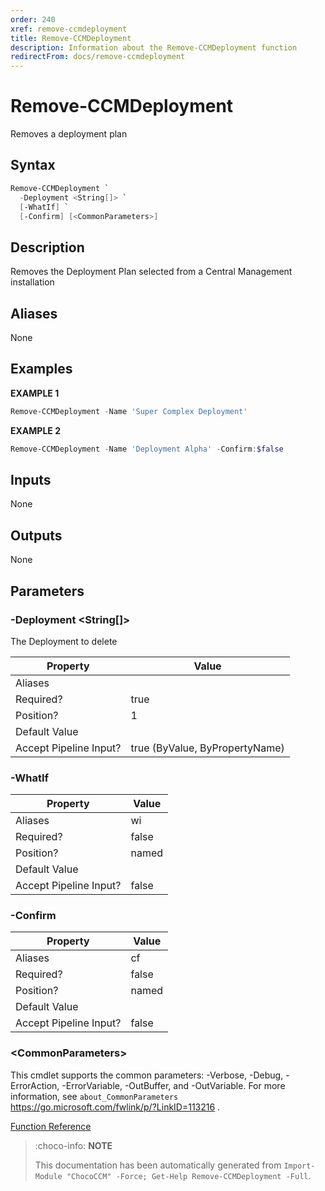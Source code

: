 ```yaml
---
order: 240
xref: remove-ccmdeployment
title: Remove-CCMDeployment
description: Information about the Remove-CCMDeployment function
redirectFrom: docs/remove-ccmdeployment
---
```


# Remove-CCMDeployment

<!-- This documentation is automatically generated from /Remove-CCMDeployment.ps1 using GenerateDocs.ps1. Contributions are welcome at the original location(s). -->

Removes a deployment plan

## Syntax

~~~powershell
Remove-CCMDeployment `
  -Deployment <String[]> `
  [-WhatIf] `
  [-Confirm] [<CommonParameters>]
~~~

## Description

Removes the Deployment Plan selected from a Central Management installation


## Aliases

None

## Examples

 **EXAMPLE 1**

~~~powershell
Remove-CCMDeployment -Name 'Super Complex Deployment'

~~~

**EXAMPLE 2**

~~~powershell
Remove-CCMDeployment -Name 'Deployment Alpha' -Confirm:$false

~~~

## Inputs

None

## Outputs

None

## Parameters

###  -Deployment &lt;String[]&gt;
The Deployment to  delete

Property               | Value
---------------------- | ------------------------------
Aliases                |
Required?              | true
Position?              | 1
Default Value          |
Accept Pipeline Input? | true (ByValue, ByPropertyName)

###  -WhatIf
Property               | Value
---------------------- | -----
Aliases                | wi
Required?              | false
Position?              | named
Default Value          |
Accept Pipeline Input? | false

###  -Confirm
Property               | Value
---------------------- | -----
Aliases                | cf
Required?              | false
Position?              | named
Default Value          |
Accept Pipeline Input? | false

### &lt;CommonParameters&gt;

This cmdlet supports the common parameters: -Verbose, -Debug, -ErrorAction, -ErrorVariable, -OutBuffer, and -OutVariable. For more information, see `about_CommonParameters` https://go.microsoft.com/fwlink/p/?LinkID=113216 .



[Function Reference](xref:chococcm-functions)

> :choco-info: **NOTE**
>
> This documentation has been automatically generated from `Import-Module "ChocoCCM" -Force; Get-Help Remove-CCMDeployment -Full`.
